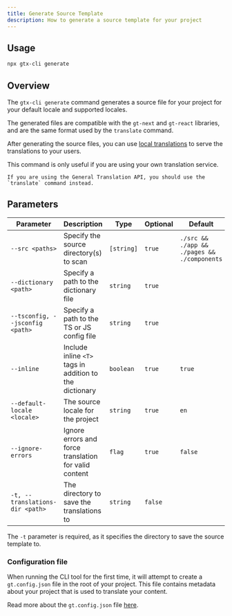 ```yaml
---
title: Generate Source Template
description: How to generate a source template for your project
---
```

## Usage

```bash
npx gtx-cli generate
```

## Overview

The `gtx-cli generate` command generates a source file for your project for your default locale and supported locales.

The generated files are compatible with the `gt-next` and `gt-react` libraries, and are the same format used by the `translate` command.

After generating the source files, you can use [local translations](/docs/next/tutorials/local-tx) to serve the translations to your users.

<Callout type="info">
    This command is only useful if you are using your own translation service.

    If you are using the General Translation API, you should use the `translate` command instead.
</Callout>

## Parameters

| Parameter       | Description                                      | Type    | Optional | Default         |
|-----------------|--------------------------------------------------|---------|----------|-----------------|
| `--src <paths>`   | Specify the source directory(s) to scan                     | `[string]`  | `true`     | `./src && ./app && ./pages && ./components`      |
| `--dictionary <path>`    | Specify a path to the dictionary file                | `string`  | `true`     |                 |
| `--tsconfig, --jsconfig <path>`| Specify a path to the TS or JS config file | `string`  | `true`     |                 |
| `--inline`        | Include inline `<T>` tags in addition to the dictionary     | `boolean` | `true`     | `true`            |
| `--default-locale <locale>`| The source locale for the project                  | `string`  | `true`     |  `en`               |
| `--ignore-errors` | Ignore errors and force translation for valid content       | `flag` | `true`     | `false`           |
| `-t, --translations-dir <path>`    | The directory to save the translations to  | `string`  | `false`     |            |

The `-t` parameter is required, as it specifies the directory to save the source template to.


### Configuration file

When running the CLI tool for the first time, it will attempt to create a `gt.config.json` file in the root of your project.
This file contains metadata about your project that is used to translate your content.

Read more about the `gt.config.json` file [here](/docs/next/reference/gt-config).
